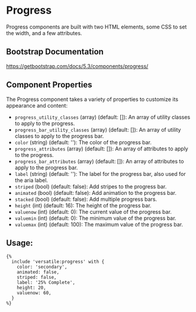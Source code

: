 # Progress

Progress components are built with two HTML elements, some CSS to set the width, and a few attributes.

## Bootstrap Documentation

https://getbootstrap.com/docs/5.3/components/progress/

## Component Properties

The Progress component takes a variety of properties to customize its appearance and content:

- `progress_utility_classes` (array) (default: []): An array of utility classes to apply to the progress.
- `progress_bar_utility_classes` (array) (default: []): An array of utility classes to apply to the progress bar.
- `color` (string) (default: ''): The color of the progress bar.
- `progress_attributes` (array) (default: []): An array of attributes to apply to the progress.
- `progress_bar_attributes` (array) (default: []): An array of attributes to apply to the progress bar.
- `label` (string) (default: ''): The label for the progress bar, also used for the aria label.
- `striped` (bool) (default: false): Add stripes to the progress bar.
- `animated` (bool) (default: false): Add animation to the progress bar.
- `stacked` (bool) (default: false): Add multiple progress bars.
- `height` (int) (default: 16): The height of the progress bar.
- `valuenow` (int) (default: 0): The current value of the progress bar.
- `valuemin` (int) (default: 0): The minimum value of the progress bar.
- `valuemax` (int) (default: 100): The maximum value of the progress bar.

## Usage:

```twig
{%
  include 'versatile:progress' with {
    color: 'secondary',
    animated: false,
    striped: false,
    label: '25% Complete',
    height: 20,
    valuenow: 60,
  }
%}
```
